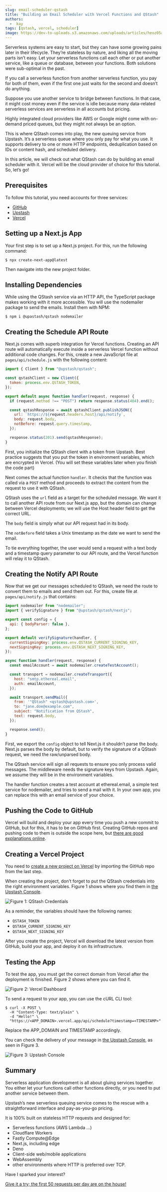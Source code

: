 ```yaml
---
slug: email-scheduler-qstash
title: "Building an Email Scheduler with Vercel Functions and QStash"
authors:
  -  kay
tags: [qstash, vercel, scheduler]
image: https://dev-to-uploads.s3.amazonaws.com/uploads/articles/heoz05agz9n8uwdf2ymr.jpg
---
```


Serverless systems are easy to start, but they can have some growing pains later in their lifecycle. They’re stateless by nature, and liking all the moving parts isn’t easy. Let your serverless functions call each other or put another service, like a queue or database, between your functions. Both solutions were sub-optimal in the past.

If you call a serverless function from another serverless function, you pay for both of them, even if the first one just waits for the second and doesn’t do anything.

Suppose you use another service to bridge between functions. In that case, it might cost money even if the service is idle because many data-related serverless services are serverless in all accounts but pricing.

Highly integrated cloud providers like AWS or Google might come with on-demand priced queues, but they might not always be an option.

This is where QStash comes into play, the new queuing service from Upstash. It’s a serverless queue where you only pay for what you use. It supports delivery to one or more HTTP endpoints, deduplication based on IDs or content hash, and scheduled delivery.

In this article, we will check out what QStash can do by building an email scheduler with it. Vercel will be the cloud provider of choice for this tutorial. So, let’s go!

## Prerequisites

To follow this tutorial, you need accounts for three services:

- [GitHub](https://github.com/signup)
- [Upstash](https://console.upstash.com/login)
- [Vercel](https://vercel.com/signup)

## Setting up a Next.js App

Your first step is to set up a Next.js project. For this, run the following command:

    $ npx create-next-app@latest

Then navigate into the new project folder.

## Installing Dependencies

While using the QStash service via an HTTP API, the TypeScript package makes working with it more accessible. You will use the nodemailer package to send the emails. Install them with NPM:

    $ npm i @upastash/qstash nodemailer

## Creating the Schedule API Route

Next.js comes with superb integration for Vercel functions. Creating an API route will automatically execute inside a serverless Vercel function without additional code changes. For this, create a new JavaScript file at `pages/api/schedule.js` with the following content:

```javascript
import { Client } from "@upstash/qstash";

const qstashClient = new Client({
  token: process.env.QSTASH_TOKEN,
});

export default async function handler(request, response) {
  if (request.method !== "POST") return response.status(404).end();

  const qstashResponse = await qstashClient.publishJSON({
    url: `https://${request.headers.host}/api/notify`,
    body: request.body,
    notBefore: request.query.timestamp,
  });

  response.status(201).send(qstashResponse);
}
```

First, you initialize the QStash client with a token from Upstash. Best practice suggests that you put the token in environment variables, which are encrypted in Vercel. (You will set these variables later when you finish the code part)

Next comes the actual function `handler`. It checks that the function was called via a `POST` method and proceeds to extract the content from the request to use it with QStash.

QStash uses the `url` field as a target for the scheduled message. We want it to call another API route from our Next.js app, but the domain can change between Vercel deployments; we will use the Host header field to get the correct URL.

The `body` field is simply what our API request had in its body.

The `notBefore` field takes a Unix timestamp as the date we want to send the email.

To tie everything together, the user would send a request with a text body and a timestamp query parameter to our API route, and the Vercel function will relay it to QStash.

## Creating the Notify API Route

Now that we get our messages scheduled to QStash, we need the route to convert them to emails and send them out. For this, create file at `pages/api/notify.js` that contains:

```javascript
import nodemailer from "nodemailer";
import { verifySignature } from "@upstash/qstash/nextjs";

export const config = {
  api: { bodyParser: false },
};

export default verifySignature(handler, {
  currentSigningKey: process.env.QSTASH_CURRENT_SIGNING_KEY,
  nextSigningKey: process.env.QSTASH_NEXT_SIGNING_KEY,
});

async function handler(request, response) {
  const emailAccount = await nodemailer.createTestAccount();

  const transport = nodemailer.createTransport({
    host: "smtp.ethereal.email",
    auth: emailAccount,
  });

  await transport.sendMail({
    from: '"QStash" <qstash@upstash.com>',
    to: "jane.doe@example.com",
    subject: "Notification from QStash",
    text: request.body,
  });

  response.send();
}
```

First, we export the `config` object to tell Next.js it shouldn’t parse the body. Next.js parses the body by default, but to verify the signature of a QStash request, we need the raw/unparsed body.

The QStash service will sign all requests to ensure you only process valid messages. The middleware needs the signature keys from Upstash. Again, we assume they will be in the environment variables.

The handler function creates a test account at ethereal.email, a simple test service for nodemailer, and tries to send a mail with it. In your own app, you can replace this with an email service of your choice.

## Pushing the Code to GitHub

Vercel will build and deploy your app every time you push a new commit to GitHub, but for this, it has to be on GitHub first. Creating GitHub repos and pushing code to them is outside the scope here, but [there are good explanations online](https://www.techrepublic.com/videos/how-to-push-a-new-project-to-github/).

## Creating a Vercel Project

You need to [create a new project on Vercel](https://vercel.com/new) by importing the GitHub repo from the last step.

When creating the project, don’t forget to put the QStash credentials into the right environment variables. Figure 1 shows where you find them in [the Upstash Console](https://console.upstash.com/qstash).

![Figure 1: QStash Credentials](https://dev-to-uploads.s3.amazonaws.com/uploads/articles/ruz5uon5bfxio3yaycil.png)

As a reminder, the variables should have the following names:

- `QSTASH_TOKEN`
- `QSTASH_CURRENT_SIGNING_KEY`
- `QSTASH_NEXT_SIGNING_KEY`

After you create the project, Vercel will download the latest version from GitHub, build your app, and deploy it on its infrastructure.

## Testing the App

To test the app, you must get the correct domain from Vercel after the deployment is finished. Figure 2 shows where you can find it.

![Figure 2: Vercel Dashboard](https://dev-to-uploads.s3.amazonaws.com/uploads/articles/53rftmf9e5bvrvt83ycw.png)

To send a request to your app, you can use the cURL CLI tool:

```
$ curl -X POST \
  -H "Content-Type: text/plain" \
  -d "Hello!" \
  "https://<APP_DOMAIN>.vercel.app/api/schedule?timestamp=<TIMESTAMP>"
```

Replace the APP_DOMAIN and TIMESTAMP accordingly.

You can check the delivery of your message in [the Upstash Console](https://console.upstash.com/qstash), as seen in Figure 3.

![Figure 3: Upstash Console](https://dev-to-uploads.s3.amazonaws.com/uploads/articles/y2naopzlriyey1l5wk65.png)

## Summary

Serverless application development is all about gluing services together. You either let your functions call other functions directly, or you need to put another service between them.

Upstash’s new serverless queuing service comes to the rescue with a straightforward interface and pay-as-you-go pricing.

It is 100% built on stateless HTTP requests and designed for:

- Serverless functions (AWS Lambda ...)
- Cloudflare Workers
- Fastly Compute@Edge
- Next.js, including edge
- Deno
- Client-side web/mobile applications
- WebAssembly
- other environments where HTTP is preferred over TCP.

Have I sparked your interest?

[Give it a try; the first 50 requests per day are on the house!](https://console.upstash.com/login)
